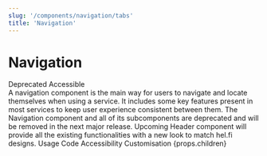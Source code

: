 ```yaml
---
slug: '/components/navigation/tabs'
title: 'Navigation'
---
```




# Navigation

<div class="status-label-description">
  <StatusLabel variant="rounded">Deprecated</StatusLabel>
    <StatusLabel variant="rounded" type="success" style={{ marginLeft: 'var(--spacing-xs)' }}>Accessible</StatusLabel>
  <StatusLabelTooltip/>
</div>

<LeadParagraph>
  A navigation component is the main way for users to navigate and locate themselves when using a service. It includes some key features present in most services to keep user experience consistent between them.
</LeadParagraph>

<Notification label="Deprecated" className="siteNotification" type="alert">
  The Navigation component and all of its subcomponents are deprecated and will be removed in the next major release. Upcoming Header component will provide all the existing functionalities with a new look to match hel.fi designs.
</Notification>

<PageTabs pageContext={props.pageContext}>
  <PageTabs.TabList>
    <PageTabs.Tab href="/">Usage</PageTabs.Tab>
    <PageTabs.Tab href="/code">Code</PageTabs.Tab>
    <PageTabs.Tab href="/accessibility">Accessibility</PageTabs.Tab>
    <PageTabs.Tab href="/customisation">Customisation</PageTabs.Tab>
  </PageTabs.TabList>
  <PageTabs.TabPanel>{props.children}</PageTabs.TabPanel>
</PageTabs>
